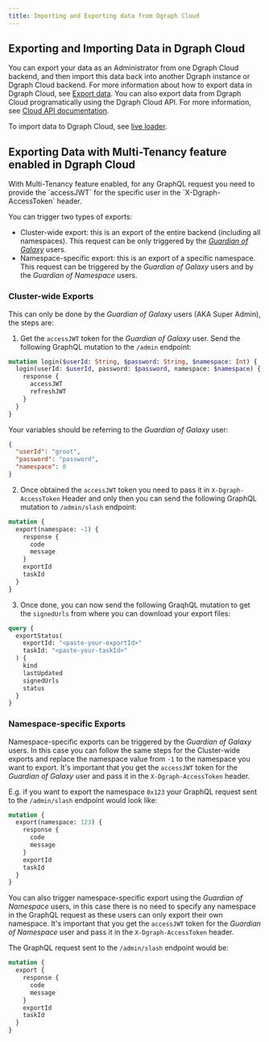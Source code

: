 ```yaml
---
title: Importing and Exporting data from Dgraph Cloud
---
```


## Exporting and Importing Data in Dgraph Cloud

You can export your data as an Administrator from one Dgraph Cloud backend, and
then import this data back into another Dgraph instance or Dgraph Cloud backend.
For more information about how to export data in Dgraph Cloud, see
[Export data](./howto/exportdata/export-data-cloud). You can also export data
from Dgraph Cloud programatically using the Dgraph Cloud API. For more
information, see [Cloud API documentation](./cloud/cloud-api/backup).

To import data to Dgraph Cloud, see
[live loader](./howto/importdata/live-loader).

## Exporting Data with Multi-Tenancy feature enabled in Dgraph Cloud

<Note>
  With Multi-Tenancy feature enabled, for any GraphQL request you need to
  provide the `accessJWT` for the specific user in the `X-Dgraph-AccessToken`
  header.
</Note>

You can trigger two types of exports:

- Cluster-wide export: this is an export of the entire backend (including all
  namespaces). This request can be only triggered by the
  [_Guardian of Galaxy_](https://dgraph.io/docs/enterprise-features/multitenancy/#guardians-of-the-galaxy)
  users.
- Namespace-specific export: this is an export of a specific namespace. This
  request can be triggered by the _Guardian of Galaxy_ users and by the
  _Guardian of Namespace_ users.

### Cluster-wide Exports

This can only be done by the _Guardian of Galaxy_ users (AKA Super Admin), the
steps are:

1. Get the `accessJWT` token for the _Guardian of Galaxy_ user. Send the
   following GraphQL mutation to the `/admin` endpoint:

```graphql
mutation login($userId: String, $password: String, $namespace: Int) {
  login(userId: $userId, password: $password, namespace: $namespace) {
    response {
      accessJWT
      refreshJWT
    }
  }
}
```

Your variables should be referring to the _Guardian of Galaxy_ user:

```json
{
  "userId": "groot",
  "password": "password",
  "namespace": 0
}
```

2. Once obtained the `accessJWT` token you need to pass it in
   `X-Dgraph-AccessToken` Header and only then you can send the following
   GraphQL mutation to `/admin/slash` endpoint:

```graphql
mutation {
  export(namespace: -1) {
    response {
      code
      message
    }
    exportId
    taskId
  }
}
```

3. Once done, you can now send the following GraqhQL mutation to get the
   `signedUrls` from where you can download your export files:

```graphql
query {
  exportStatus(
    exportId: "<paste-your-exportId>"
    taskId: "<paste-your-taskId>"
  ) {
    kind
    lastUpdated
    signedUrls
    status
  }
}
```

### Namespace-specific Exports

Namespace-specific exports can be triggered by the _Guardian of Galaxy_ users.
In this case you can follow the same steps for the Cluster-wide exports and
replace the namespace value from `-1` to the namespace you want to export. It's
important that you get the `accessJWT` token for the _Guardian of Galaxy_ user
and pass it in the `X-Dgraph-AccessToken` header.

E.g. if you want to export the namespace `0x123` your GraphQL request sent to
the `/admin/slash` endpoint would look like:

```graphql
mutation {
  export(namespace: 123) {
    response {
      code
      message
    }
    exportId
    taskId
  }
}
```

You can also trigger namespace-specific export using the _Guardian of Namespace_
users, in this case there is no need to specify any namespace in the GraphQL
request as these users can only export their own namespace. It's important that
you get the `accessJWT` token for the _Guardian of Namespace_ user and pass it
in the `X-Dgraph-AccessToken` header.

The GraphQL request sent to the `/admin/slash` endpoint would be:

```graphql
mutation {
  export {
    response {
      code
      message
    }
    exportId
    taskId
  }
}
```
